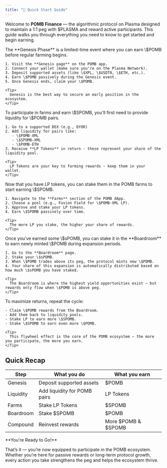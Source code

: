 ```yaml
---
title: "🚀 Quick Start Guide"
---
```


Welcome to **POMB Finance** — the algorithmic protocol on Plasma designed to maintain a 1:1 peg with \$PLASMA and reward active participants. This guide walks you through everything you need to know to get started and begin earning.

<Steps>
  <Step title="Join the Genesis Phase (Optional but Recommended)">
    The **Genesis Phase** is a limited-time event where you can earn \$POMB before regular farming begins.

    1. Visit the **Genesis page** on the POMB app.
    2. Connect your wallet (make sure you're on the Plasma Network).
    3. Deposit supported assets (like \$XPL, \$USDT0, \$ETH, etc.).
    4. Earn \$POMB passively during the Genesis event.
    5. Once Genesis ends, claim your \$POMB.

    <Tip>
      Genesis is the best way to secure an early position in the ecosystem.
    </Tip>
  </Step>
  <Step title="Provide Liquidity">
    To participate in farms and earn \$SPOMB, you'll first need to provide liquidity for \$POMB pairs.

    1. Go to a supported DEX (e.g., DYOR)
    2. Add liquidity for pairs like:
       - \$POMB-XML
       - \$SPOMB-XML
       - \$POMB-ETH
    3. Receive **LP Tokens** in return - these represent your share of the liquidity pool.

    <Tip>
      LP Tokens are your key to farming rewards - keep them in your wallet.
    </Tip>
  </Step>
  <Step title="Stake $SPOMB in the Boardroom">
    Now that you have LP tokens, you can stake them in the POMB farms to start earning \$SPOMB.

    1. Navigate to the **Farms** section of the POMB dApp.
    2. Choose a pool (e.g., Fusion Field for \$POMB-XML LP).
    3. Approve and stake your LP tokens.
    4. Earn \$SPOMB passively over time.

    <Tip>
      The more LP you stake, the higher your share of rewards.
    </Tip>
  </Step>
  <Step title="Stake $SPOMB in the Boardroom">
    Once you’ve earned some \$sPOMB, you can stake it in the **Boardroom** to earn newly minted \$POMB during expansion periods.

    1. Go to the **Boardroom** page.
    2. Stake your \$sPOMB.
    3. When \$POMB trades above its peg, the protocol mints new \$POMB.
    4. Your share of this expansion is automatically distributed based on how much \$sPOMB you have staked.

    <Tip>
      The Boardroom is where the highest yield opportunities exist — but rewards only flow when \$POMB is above peg.
    </Tip>
  </Step>
  <Step title="Compound and Grow">
    To maximize returns, repeat the cycle:

    - Claim \$POMB rewards from the Boardroom.
    - Add them back to liquidity pools.
    - Stake LP to earn more \$SPOMB.
    - Stake \$SPOMB to earn even more \$POMB.

    <Tip>
      This flywheel effect is the core of the POMB ecosystem — the more you participate, the more you earn.
    </Tip>
  </Step>
</Steps>

## Quick Recap

| **Step**  | **What you do**              | **What you earn**     |
| --------- | ---------------------------- | --------------------- |
| Genesis   | Deposit supported assets     | \$POMB                |
| Liquidity | Add liquidity for POMB pairs | LP Tokens             |
| Farms     | Stake LP Tokens              | \$SPOMB               |
| Boardroom | Stake \$SPOMB                | \$POMB                |
| Compound  | Reinvest rewards             | More \$POMB & \$SPOMB |

<Check>
  **You're Ready to Go!**

  That’s it — you’re now equipped to participate in the POMB ecosystem. Whether you’re here for passive rewards or long-term protocol growth, every action you take strengthens the peg and helps the ecosystem thrive.
</Check>
